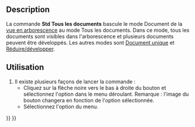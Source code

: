 <languages/>

{{Docnav/fr
|[[Std_TreeSingleDocument/fr|Arborescence Document unique]]
|[[Std_TreeCollapseDocument/fr|Arborescence Réduire/développer]]
|[[Std_View_Menu/fr|Menu Affichage]]
|IconL=Std_TreeSingleDocument.svg
|IconR=Std_TreeCollapseDocument.svg
|IconC=Freecad.svg
}}

{{GuiCommand/fr
|Name=Std TreeMultiDocument
|Name/fr=Std Arborescence Tous les documents
|MenuLocation=Affichage → Actions dans l'arborescence → Afficher tous les documents
|Workbenches=Tous
|Version=0.19
|SeeAlso=[[Std_TreeSingleDocument/fr|Std Arborescence Document unique]], [[Std_TreeCollapseDocument/fr|Std Arborescence Réduire/développer]]
}}

==Description==

La commande '''Std Tous les documents''' bascule le mode Document de la [[Tree_view/fr|vue en arborescence]] au mode Tous les documents. Dans ce mode, tous les documents sont visibles dans l'arborescence et plusieurs documents peuvent être développés. Les autres modes sont [[Std_TreeSingleDocument/fr|Document unique]] et [[Std_TreeCollapseDocument/fr|Réduire/développer]].

<span id="Usage"></span>
==Utilisation==

# Il existe plusieurs façons de lancer la commande :
#* Cliquez sur la flèche noire vers le bas à droite du bouton {{Button|[[Image:Std_TreeSyncView.svg|16px]]}} et sélectionnez l'option {{MenuCommand|Afficher tous les documents}} dans le menu déroulant. Remarque : l'image du bouton changera en fonction de l'option sélectionnée.
#* Sélectionnez l'option {{MenuCommand|Affichage → Actions dans l'arborescence → Afficher tous les documents}} du menu.


{{Docnav/fr
|[[Std_TreeSingleDocument/fr|Arborescence Document unique]]
|[[Std_TreeCollapseDocument/fr|Arborescence Réduire/développer]]
|[[Std_View_Menu/fr|Menu Affichage]]
|IconL=Std_TreeSingleDocument.svg
|IconR=Std_TreeCollapseDocument.svg
|IconC=Freecad.svg
}}

{{Std_Base_navi{{#translation:}}}}
{{Userdocnavi{{#translation:}}}}